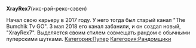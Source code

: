 '''XrayRex7 '''(икс-рэй-рекс-сэвен)

{{Инфобокс для пуперов
|title2=XrayRex7
|другие_ники=XrayRex7, The Bumchik Tv GO, УМЕР МУЖИк
|image3=xrayrex7.jpg
|caption3=Пример
|сферы_творчества=RYTP
|год_начала=2017
|image4=Пример
|caption4=Пример
|имя_фамилия=Артем Лесников
|дата_рождения=29 января
|место_проживания=Пример
|ссылки=https://www.youtube.com/channel/UCSBRHw5hZPF2po0JLLZO7og[[Основа]]
}}
Начал свою карьеру в 2017 году. У него тогда был старый канал "The Bumchik Tv GO". 3 мая 2018 его канал забанили, и он создал новый, "XrayRex7". Выделяется своим стилем совмещать рандом с обычными пуперскими шутками. 
[[Категория:Пупер]]
[[Категория:Рандомщики]]